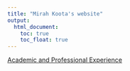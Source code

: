 ```yaml
---
title: "Mirah Koota's website"
output: 
  html_document:
    toc: true
    toc_float: true
---
```


[Academic and Professional Experience](experience.html)
